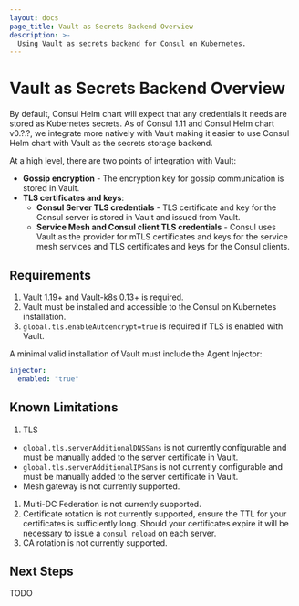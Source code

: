 ```yaml
---
layout: docs
page_title: Vault as Secrets Backend Overview
description: >-
  Using Vault as secrets backend for Consul on Kubernetes.
---
```


# Vault as Secrets Backend Overview

By default, Consul Helm chart will expect that any credentials it needs are stored as Kubernetes secrets.
As of Consul 1.11 and Consul Helm chart v0.?.?, we integrate more natively with Vault making it easier
to use Consul Helm chart with Vault as the secrets storage backend.

At a high level, there are two points of integration with Vault:
- **Gossip encryption** - The encryption key for gossip communication is stored in Vault.
- **TLS certificates and keys**:
  - **Consul Server TLS credentials** - TLS certificate and key for the Consul server is stored in Vault and issued from Vault.
  - **Service Mesh and Consul client TLS credentials** - Consul uses Vault as the provider for mTLS certificates and keys for the service mesh services
  and TLS certificates and keys for the Consul clients.

## Requirements

1. Vault 1.19+ and Vault-k8s 0.13+ is required.
1. Vault must be installed and accessible to the Consul on Kubernetes installation.
1. `global.tls.enableAutoencrypt=true` is required if TLS is enabled with Vault.

A minimal valid installation of Vault must include the Agent Injector:
```yaml
injector:
  enabled: "true"
```


## Known Limitations

1. TLS
  * `global.tls.serverAdditionalDNSSans` is not currently configurable and must be manually added to the server certificate in Vault.
  * `global.tls.serverAdditionalIPSans` is not currently configurable and must be manually added to the server certificate in Vault.
  * Mesh gateway is not currently supported.
1. Multi-DC Federation is not currently supported.
1. Certificate rotation is not currently supported, ensure the TTL for your certificates is sufficiently long. Should your certificates
expire it will be necessary to issue a `consul reload` on each server.
1. CA rotation is not currently supported.

## Next Steps

TODO
